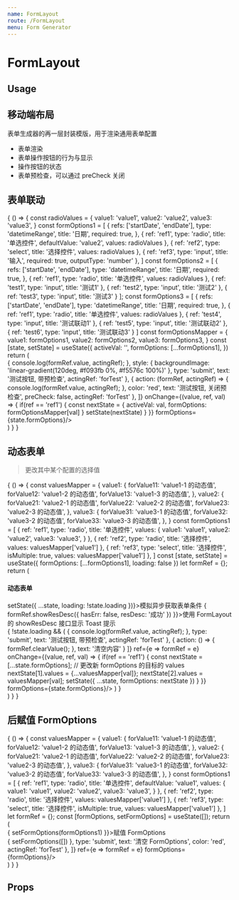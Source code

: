 ```yaml
---
name: FormLayout
route: /FormLayout
menu: Form Generator
---
```



# FormLayout

## Usage

<Playground>
  <FormLayoutDemo/>
</Playground>

## 移动端布局

<Playground>
  <FormLayoutDemo isMobile/>
</Playground>

表单生成器的再一层封装模版，用于渲染通用表单配置

- 表单渲染
- 表单操作按钮的行为与显示
- 操作按钮的状态
- 表单预检查，可以通过 preCheck 关闭

## 表单联动

<Playground>
  {
    () => {
      const radioValues = {
        value1: 'value1',
        value2: 'value2',
        value3: 'value3',
      }
      const formOptions1 = [
        {
          refs: ['startDate', 'endDate'],
          type: 'datetimeRange',
          title: '日期',
          required: true,
        },
        {
          ref: 'ref1',
          type: 'radio',
          title: '单选控件',
          defaultValue: 'value2',
          values: radioValues
        },
        {
          ref: 'ref2',
          type: 'select',
          title: '选择控件',
          values: radioValues
        },
        {
          ref: 'ref3',
          type: 'input',
          title: '输入',
          required: true,
          outputType: 'number'
        },
      ]
      const formOptions2 = [
        {
          refs: ['startDate', 'endDate'],
          type: 'datetimeRange',
          title: '日期',
          required: true,
        },
        {
          ref: 'ref1',
          type: 'radio',
          title: '单选控件',
          values: radioValues
        },
        {
          ref: 'test1',
          type: 'input',
          title: '测试1'
        },
        {
          ref: 'test2',
          type: 'input',
          title: '测试2'
        },
        {
          ref: 'test3',
          type: 'input',
          title: '测试3'
        }
      ];
      const formOptions3 = [
        {
          refs: ['startDate', 'endDate'],
          type: 'datetimeRange',
          title: '日期',
          required: true,
        },
        {
          ref: 'ref1',
          type: 'radio',
          title: '单选控件',
          values: radioValues
        },
        {
          ref: 'test4',
          type: 'input',
          title: '测试联动1'
        },
        {
          ref: 'test5',
          type: 'input',
          title: '测试联动2'
        },
        {
          ref: 'test6',
          type: 'input',
          title: '测试联动3'
        }
      ]
      const formOptionsMapper = {
        value1: formOptions1,
        value2: formOptions2,
        value3: formOptions3,
      }
      const [state, setState] = useState({
        activeVal: '',
        formOptions: [...formOptions1],
      })
      return (
        <div>
          <FormLayout
            formBtns={[
              {
                action: (formRef, actingRef) => {
                  console.log(formRef.value, actingRef);
                },
                style: {
                  backgroundImage: 'linear-gradient(120deg, #f093fb 0%, #f5576c 100%)'
                },
                type: 'submit',
                text: '测试按钮, 带预检查',
                actingRef: 'forTest'
              },
              {
                action: (formRef, actingRef) => {
                  console.log(formRef.value, actingRef);
                },
                color: 'red',
                text: '测试按钮, 关闭预检查',
                preCheck: false,
                actingRef: 'forTest'
              },
            ]}
            onChange={(value, ref, val) => {
              if(ref == 'ref1') {
                const nextState = {
                  activeVal: val,
                  formOptions: formOptionsMapper[val]
                }
                setState(nextState)
              }
            }}
            formOptions={state.formOptions}/>
        </div>
      )
    }
  }
</Playground>

## 动态表单

> 更改其中某个配置的选择值

<Playground>
  {
    () => {
      const valuesMapper = {
        value1: {
          forValue11: 'value1-1 的动态值',
          forValue12: 'value1-2 的动态值',
          forValue13: 'value1-3 的动态值',
        },
        value2: {
          forValue21: 'value2-1 的动态值',
          forValue22: 'value2-2 的动态值',
          forValue23: 'value2-3 的动态值',
        },
        value3: {
          forValue31: 'value3-1 的动态值',
          forValue32: 'value3-2 的动态值',
          forValue33: 'value3-3 的动态值',
        },
      }
      const formOptions1 = [
        {
          ref: 'ref1',
          type: 'radio',
          title: '单选控件',
          values: {
            value1: 'value1',
            value2: 'value2',
            value3: 'value3',
          }
        },
        {
          ref: 'ref2',
          type: 'radio',
          title: '选择控件',
          values: valuesMapper['value1']
        },
        {
          ref: 'ref3',
          type: 'select',
          title: '选择控件',
          isMultiple: true,
          values: valuesMapper['value1']
        },
      ]
      const [state, setState] = useState({
        formOptions: [...formOptions1],
        loading: false
      })
      let formRef = {};
      return (
        <div>
          <h4>动态表单</h4>
          <span className="btn theme mr10" onClick={e => setState({
            ...state,
            loading: !state.loading
          })}>模拟异步获取表单条件</span>
          <span className="btn red" onClick={e => {
            formRef.showResDesc({
              hasErr: false,
              resDesc: '成功'
            })
          }}>使用 FormLayout 的 showResDesc 接口显示 Toast 提示</span>
          <div>
            <Loading loading={state.loading}>
              {
                !state.loading && (
                  <FormLayout
                    formBtns={[
                      {
                        action: (formRef, actingRef) => {
                          console.log(formRef.value, actingRef);
                        },
                        type: 'submit',
                        text: '测试按钮, 带预检查',
                        actingRef: 'forTest'
                      },
                      {
                        action: () => {
                          formRef.clearValue();
                        },
                        text: '清空内容'
                      }
                    ]}
                    ref={e => formRef = e}
                    onChange={(value, ref, val) => {
                      if(ref == 'ref1') {
                        const nextState = [...state.formOptions];
                        // 更改新 formOptions 的目标的 values
                        nextState[1].values = {...valuesMapper[val]};
                        nextState[2].values = valuesMapper[val];
                        setState({
                          ...state,
                          formOptions: nextState
                        })
                      }
                    }}
                    formOptions={state.formOptions}/>
                )
              }
            </Loading>
          </div>
        </div>
      )
    }
  }
</Playground>

## 后赋值 FormOptions

<Playground>
  {
    () => {
      const valuesMapper = {
        value1: {
          forValue11: 'value1-1 的动态值',
          forValue12: 'value1-2 的动态值',
          forValue13: 'value1-3 的动态值',
        },
        value2: {
          forValue21: 'value2-1 的动态值',
          forValue22: 'value2-2 的动态值',
          forValue23: 'value2-3 的动态值',
        },
        value3: {
          forValue31: 'value3-1 的动态值',
          forValue32: 'value3-2 的动态值',
          forValue33: 'value3-3 的动态值',
        },
      }
      const formOptions1 = [
        {
          ref: 'ref1',
          type: 'radio',
          title: '单选控件',
          defaultValue: 'value1',
          values: {
            value1: 'value1',
            value2: 'value2',
            value3: 'value3',
          }
        },
        {
          ref: 'ref2',
          type: 'radio',
          title: '选择控件',
          values: valuesMapper['value1']
        },
        {
          ref: 'ref3',
          type: 'select',
          title: '选择控件',
          isMultiple: true,
          values: valuesMapper['value1']
        },
      ]
      let formRef = {};
      const [formOptions, setFormOptions] = useState([]);
      return (
        <div>
          <span className="btn theme" onClick={e => {
            setFormOptions(formOptions1)
          }}>赋值 FormOptions</span>
          <div>
            <FormLayout
              formBtns={[
                {
                  action: (formRef, actingRef) => {
                    setFormOptions([])
                  },
                  type: 'submit',
                  text: '清空 FormOptions',
                  color: 'red',
                  actingRef: 'forTest'
                },
              ]}
              ref={e => formRef = e}
              formOptions={formOptions}/>
          </div>
        </div>
      )
    }
  }
</Playground>

## Props

<Props of={FormLayout} />
